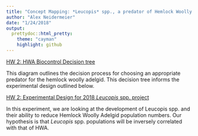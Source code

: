 ```yaml
---
title: "Concept Mapping: *Leucopis* spp., a predator of Hemlock Woolly Adelgid"
author: "Alex Neidermeier"
date: "1/24/2018"
output: 
  prettydoc::html_pretty:
    theme: "cayman"
    highlight: github
---
```


[HW 2: HWA Biocontrol Decision tree](Biocontrol Merit Diagram.html)

This diagram outlines the decision process for choosing an appropriate predator for the hemlock woolly adelgid.  This decision tree informs the experimental design outlined below.


[HW 2: Experimental Design for 2018 *Leucopis* spp. project](Experimental Design Leucopis spp.html)

In this experiment, we are looking at the development of Leucopis spp. and their ability to reduce Hemlock Woolly Adelgid population numbers. 
Our hypothesis is that *Leucopis* spp. populations will be inversely correlated with that of HWA.

